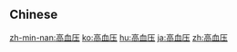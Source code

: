 {{also|高血壓}}
==Chinese==
{{zh-see|高血壓}}

[[zh-min-nan:高血压]]
[[ko:高血压]]
[[hu:高血压]]
[[ja:高血压]]
[[zh:高血压]]